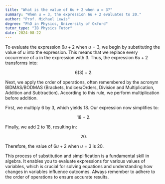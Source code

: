 ```yaml
---
title: "What is the value of 6u + 2 when u = 3?"
summary: "When u = 3, the expression 6u + 2 evaluates to 20."
author: "Prof. Michael Lewis"
degree: "PhD in Physics, University of Oxford"
tutor_type: "IB Physics Tutor"
date: 2024-08-22
---
```


To evaluate the expression $6u + 2$ when $u = 3$, we begin by substituting the value of $u$ into the expression. This means that we replace every occurrence of $u$ in the expression with $3$. Thus, the expression $6u + 2$ transforms into:

$$
6(3) + 2.
$$

Next, we apply the order of operations, often remembered by the acronym BIDMAS/BODMAS (Brackets, Indices/Orders, Division and Multiplication, Addition and Subtraction). According to this rule, we perform multiplication before addition. 

First, we multiply $6$ by $3$, which yields $18$. Our expression now simplifies to:

$$
18 + 2.
$$

Finally, we add $2$ to $18$, resulting in:

$$
20.
$$

Therefore, the value of $6u + 2$ when $u = 3$ is $20$.

This process of substitution and simplification is a fundamental skill in algebra. It enables you to evaluate expressions for various values of variables, which is crucial for solving equations and understanding how changes in variables influence outcomes. Always remember to adhere to the order of operations to ensure accurate results.
    